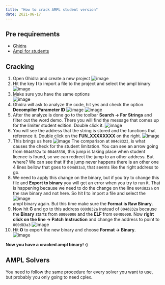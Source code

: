 ```yaml
---
title: "How to crack AMPL student version"
date: 2021-06-17
---
```


## Pre requirements

* [Ghidra](https://ghidra-sre.org/)
* [Ampl for students](https://ampl.com/products/ampl/ampl-for-students/)

## Cracking

1. Open Ghidra and create a new project
   ![image](./crack_ampl/step_1.png)
2. Hit the key **I** to import a file to the project and select the ampl binary
   ![image](./crack_ampl/step_2.png)
3. Make sure you have the same options<br>
   ![image](./crack_ampl/step_3.png)
4. Ghidra will ask to analyze the code, hit yes and check the option
   **Decompiler Parameter ID**
   ![image](./crack_ampl/step_4_1.png)
   ![image](./crack_ampl/step_4_2.png)
5. After the analyze is done go to the toolbar **Search -> For Strings** and
   filter out the word demo. There you will find the message that comes up for
   the limiter student edition. Double click it.
   ![image](./crack_ampl/step_5.png)
6. You will see the address that the string is stored and the functions that
   reference it. Double click on the **FUN_XXXXXXXX** on the right.
   ![image](./crack_ampl/step_6.png)
7. This brings us here
   ![image](./crack_ampl/step_7.png)
   The comparison at `004d8323`, is what causes the check for the student
   limitation. You can see an arrow going from `004d832a` to `004d8336`, this
   jump is taking place when student licence is found, so we can redirect the
   jump to an other address. But where? We can see that if the jump never
   happens there is an other one 4 lines bellow that goes to `004d83a3`, that
   seems like the right address to go.
8. We need to apply this change on the binary, but if you try to change this
   file and **Export to binary** you will get an error when you try to run it.
   That is happening because we need to do the change on the line `004d832a` on
   the raw binary and not here. So hit **I** to import a file and select
   the<br>
   ![image](./crack_ampl/step_8.png)<br>
   ampl binary again. But this time make sure the **Format is Raw Binary**.
9. Now hit **G** and go to this address `000d832a` instead of `004d832a` because
   the **Binary** starts from `00000000` and the **ELF** from `00400000`. Now
   **right click on the line -> Patch Instruction** and change the address to
   point to `000d83a3`
   ![image](./crack_ampl/step_9.png)
10. Hit **O** to export the new binary and choose **Format -> Binary**.<br>
    ![image](./crack_ampl/step_10.png)

**Now you have a cracked ampl binary! :)**

## AMPL Solvers
You need to follow the same procedure for every solver you want to use, but
probably you only going to need cplex.

